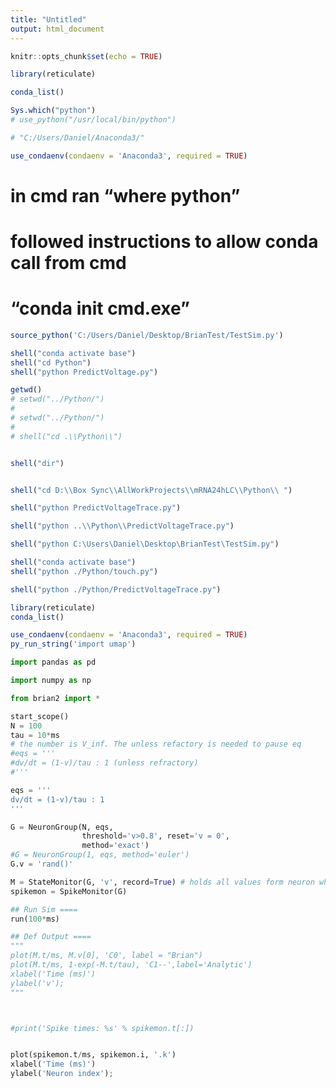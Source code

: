 ```yaml
---
title: "Untitled"
output: html_document
---
```


```r
knitr::opts_chunk$set(echo = TRUE)
```



```r
library(reticulate)
```

```r
conda_list()

Sys.which("python")
# use_python("/usr/local/bin/python")

# "C:/Users/Daniel/Anaconda3/"

use_condaenv(condaenv = 'Anaconda3', required = TRUE)
```

# in cmd ran "where python"

# followed instructions to allow conda call from cmd
# "conda init cmd.exe"

```r
source_python('C:/Users/Daniel/Desktop/BrianTest/TestSim.py')
```



```r
shell("conda activate base")
shell("cd Python")
shell("python PredictVoltage.py")

getwd()
# setwd("../Python/")
# 
# setwd("../Python/")
# 
# shell("cd .\\Python\\")


shell("dir")


shell("cd D:\\Box Sync\\AllWorkProjects\\mRNA24hLC\\Python\\ ")

shell("python PredictVoltageTrace.py")

shell("python ..\\Python\\PredictVoltageTrace.py")

shell("python C:\Users\Daniel\Desktop\BrianTest\TestSim.py")
```






```r
shell("conda activate base")
shell("python ./Python/touch.py")

shell("python ./Python/PredictVoltageTrace.py")
```











```r
library(reticulate)
conda_list()

use_condaenv(condaenv = 'Anaconda3', required = TRUE)
py_run_string('import umap')

```


```python
import pandas as pd
```

```python
import numpy as np

from brian2 import *
```


```python

start_scope()
N = 100
tau = 10*ms
# the number is V_inf. The unless refactory is needed to pause eq
#eqs = '''
#dv/dt = (1-v)/tau : 1 (unless refractory)
#'''

eqs = '''
dv/dt = (1-v)/tau : 1
'''

G = NeuronGroup(N, eqs, 
                threshold='v>0.8', reset='v = 0',
                method='exact')
#G = NeuronGroup(1, eqs, method='euler')
G.v = 'rand()'

M = StateMonitor(G, 'v', record=True) # holds all values form neuron while sim runs. group recording from, varable recorded. record=0 means all variables from cell 0.
spikemon = SpikeMonitor(G)

## Run Sim ====
run(100*ms)

## Def Output ====
"""
plot(M.t/ms, M.v[0], 'C0', label = "Brian")
plot(M.t/ms, 1-exp(-M.t/tau), 'C1--',label='Analytic') 
xlabel('Time (ms)')
ylabel('v');
"""



#print('Spike times: %s' % spikemon.t[:])


plot(spikemon.t/ms, spikemon.i, '.k')
xlabel('Time (ms)')
ylabel('Neuron index');

```
